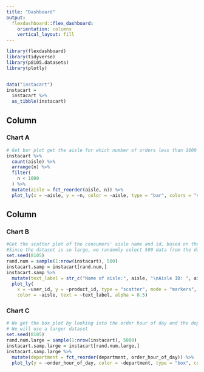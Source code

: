 ```yaml
---
title: "Dashboard"
output: 
  flexdashboard::flex_dashboard:
    orientation: columns
    vertical_layout: fill
---
```


```r
library(flexdashboard)
library(tidyverse)
library(p8105.datasets)
library(plotly)


data("instacart")
instacart = 
  instacart %>% 
  as_tibble(instacart)
```

Column {data-width=650}
-----------------------------------------------------------------------

### Chart A

```r
# Get bar plot get the aisle for which number of orders less than 1000
instacart %>%
  count(aisle) %>%
  arrange(n) %>%
  filter(
    n < 1000
  ) %>%
  mutate(aisle = fct_reorder(aisle, n)) %>%
  plot_ly(x = ~aisle, y = ~n, color = ~aisle, type = "bar", colors = "viridis")
```

Column {data-width=350}
-----------------------------------------------------------------------

### Chart B

```r
#Get the scatter plot of the consumers' aisle name and id, based on the production ID and the user ID
#Since the dataset is so large, we randomly select 500 data from the dataset.
set.seed(8105)
rand.num = sample(1:nrow(instacart), 500)
instacart.samp = instacart[rand.num,]
instacart.samp %>%
  mutate(text_label = str_c("Name of aisle:", aisle, "\nAisle ID: ", aisle_id)) %>% 
  plot_ly(
    x = ~user_id, y = ~product_id, type = "scatter", mode = "markers",
    color = ~aisle, text = ~text_label, alpha = 0.5)
```

### Chart C

```r
# We get the box plot by looking into the order hour of day and the department of the aisle
# We will use a larger dataset
set.seed(8105)
rand.num.large = sample(1:nrow(instacart), 5000)
instacart.samp.large = instacart[rand.num.large,]
instacart.samp.large %>% 
  mutate(department = fct_reorder(department, order_hour_of_day)) %>% 
  plot_ly(y = ~order_hour_of_day, color = ~department, type = "box", colors = "viridis")
```

